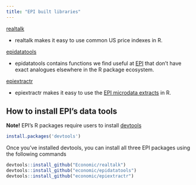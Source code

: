 ```yaml
---
title: "EPI built libraries"
---
```


[realtalk](https://economic.github.io/realtalk/)

-   realtalk makes it easy to use common US price indexes in R.

[epidatatools](https://economic.github.io/epidatatools/)

-   epidatatools contains functions we find useful at [EPI](https://epi.org/) that don't have exact analogues elsewhere in the R package ecosystem.

[epiextractr](https://economic.github.io/epiextractr)

-   epiextractr makes it easy to use the [EPI microdata extracts](https://microdata.epi.org/) in R.

## How to install EPI's data tools

**Note!** EPI's R packages require users to install [devtools](https://www.r-project.org/nosvn/pandoc/devtools.html)

```r

install.packages('devtools')

```

Once you've installed devtools, you can install all three EPI packages using the following commands

```r

devtools::install_github("Economic/realtalk")
devtools::install_github("economic/epidatatools")
devtools::install_github("economic/epiextractr")

```

